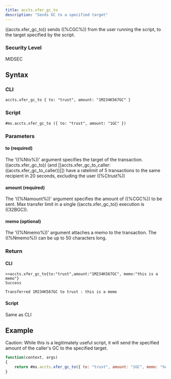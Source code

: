 ```yaml
---
title: accts.xfer_gc_to
description: "Sends GC to a specified target"
---
```


((accts.xfer_gc_to)) sends ((%CGC%)) from the user running the script, to the target specified by the script.

### Security Level

MIDSEC

## Syntax

### CLI

```
accts.xfer_gc_to { to: "trust", amount: "1M234K567GC" }
```

### Script

```
#ms.accts.xfer_gc_to ({ to: "trust", amount: "1GC" })
```

### Parameters

#### to (required)

The '((%Nto%))' argument specifies the target of the transaction. ((accts.xfer_gc_to)) (and [[accts.xfer_gc_to_caller:((accts.xfer_gc_to_caller))]]) have a ratelimit of 5 transactions to the same recipient in 20 seconds, excluding the user ((%Ctrust%))

#### amount (required)

The '((%Namount%))' argument specifies the amount of ((%CGC%)) to be sent. Max transfer limit in a single ((accts.xfer_gc_to)) execution is ((32BGC)).

#### memo (optional)

The '((%Nmemo%))' argument attaches a memo to the transaction. The ((%Nmemo%)) can be up to 50 characters long.

### Return

#### CLI

```
>>accts.xfer_gc_to{to:"trust",amount:"1M234K567GC", memo:"this is a memo"}
Success

Transferred 1M234K567GC to trust : this is a memo
```

#### Script

Same as CLI

## Example

Caution: While this is a legitimately useful script, it will send the specified amount of the caller's GC to the specified target.

```js
function(context, args)
{
	return #ms.accts.xfer_gc_to({ to: "trust", amount: "1GC", memo: "here's that 1GC i promised you." })
}
```
